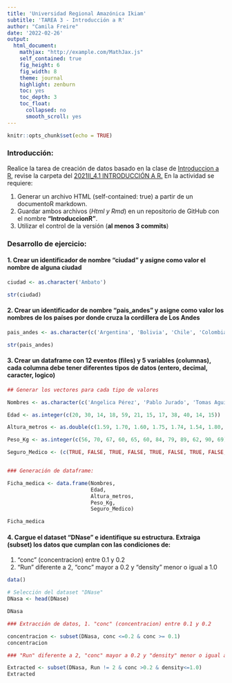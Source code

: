 ```yaml
---
title: 'Universidad Regional Amazónica Ikiam'
subtitle: 'TAREA 3 - Introducción a R'
author: "Camila Freire"
date: '2022-02-26'
output:
  html_document:
    mathjax: "http://example.com/MathJax.js"
    self_contained: true
    fig_height: 6
    fig_width: 8
    theme: journal
    highlight: zenburn
    toc: yes
    toc_depth: 3
    toc_float:
      collapsed: no
      smooth_scroll: yes
---
```


```r
knitr::opts_chunk$set(echo = TRUE)
```

### Introducción:

Realice la tarea de creación de datos basado en la clase de [Introduccion a R](https://youtu.be/ZVbRXgdJze4), revise la carpeta del [2021II_4.1 INTRODUCCIÓN A R.](https://drive.google.com/drive/folders/1ay_YTx9aO5j2jbxcgE9osjbApIEDZI-z?usp=sharing) En la actividad se requiere:

1. Generar un archivo HTML (self-contained: true) a partir de un documentoR markdown.  
2. Guardar ambos archivos (*Html y Rmd*) en un repositorio de GitHub con el nombre **"IntroduccionR"**.
3. Utilizar el control de la versión (**al menos 3 commits**)

### Desarrollo de ejercicio:

#### 1. Crear un identificador de nombre "ciudad" y asigne como valor el nombre de alguna ciudad

```r

ciudad <- as.character('Ambato')

str(ciudad)
```

#### 2. Crear un identificador de nombre "pais_andes" y asigne como valor los nombres de los países por donde cruza la cordillera de Los Andes

```r

pais_andes <- as.character(c('Argentina', 'Bolivia', 'Chile', 'Colombia', 'Ecuador', 'Perú', 'Venezuela'))

str(pais_andes)
```
#### 3. Crear un dataframe con 12 eventos (files) y 5 variables (columnas), cada columna debe tener diferentes tipos de datos (entero, decimal, caracter, logico)

```r

## Generar los vectores para cada tipo de valores

Nombres <- as.character(c('Angelica Pérez', 'Pablo Jurado', 'Tomas Aguirre', 'Katty López', 'Mateo Sevilla', 'Pepe Castillo', 'Veronica Torres', 'Sonia Castro', 'Eloisa Escobar', 'Marcelo Jurado', 'Josue Yanez', 'Ana Soria'))

Edad <- as.integer(c(20, 30, 14, 18, 59, 21, 15, 17, 38, 40, 14, 15))

Altura_metros <- as.double(c(1.59, 1.70, 1.60, 1.75, 1.74, 1.54, 1.80, 1.54, 1.75, 1.57, 1.87, 1.65))

Peso_Kg <- as.integer(c(56, 70, 67, 60, 65, 60, 84, 79, 89, 62, 90, 69))

Seguro_Medico <- (c(TRUE, FALSE, TRUE, FALSE, TRUE, FALSE, TRUE, FALSE, FALSE, FALSE, TRUE, TRUE))


### Generación de dataframe:

Ficha_medica <- data.frame(Nombres,
                           Edad,
                           Altura_metros,
                           Peso_Kg,
                           Seguro_Medico)

Ficha_medica
```


#### 4. Cargue el dataset "DNase" e identifique su estructura. Extraiga (subset) los datos que cumplan con las condiciones de: 
1. "conc" (concentracion) entre 0.1 y 0.2
2. "Run" diferente a 2, "conc" mayor a 0.2 y "density" menor o igual a 1.0

```r
data()

# Selección del dataset "DNase"
DNasa <- head(DNase)

DNasa

```
```r
### Extracción de datos, 1. "conc" (concentracion) entre 0.1 y 0.2

concentracion <- subset(DNasa, conc <=0.2 & conc >= 0.1)
concentracion
```


```r
### "Run" diferente a 2, "conc" mayor a 0.2 y "density" menor o igual a 1.0

Extracted <- subset(DNasa, Run != 2 & conc >0.2 & density<=1.0)
Extracted
```

